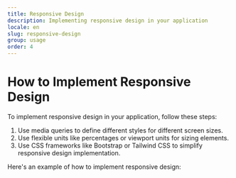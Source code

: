 ```yaml
---
title: Responsive Design
description: Implementing responsive design in your application
locale: en
slug: responsive-design
group: usage
order: 4
---
```


# How to Implement Responsive Design

To implement responsive design in your application, follow these steps:

1. Use media queries to define different styles for different screen sizes.
2. Use flexible units like percentages or viewport units for sizing elements.
3. Use CSS frameworks like Bootstrap or Tailwind CSS to simplify responsive design implementation.

Here's an example of how to implement responsive design:
